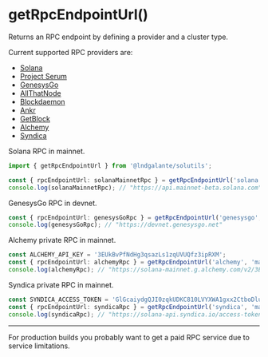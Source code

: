 
# getRpcEndpointUrl()

Returns an RPC endpoint by defining a provider and a cluster type.

Current supported RPC providers are:

- [Solana](https://solana.com/rpc)
- [Project Serum](https://github.com/project-serum/awesome-serum#rpc-servers)
- [GenesysGo](https://shdw.genesysgo.com/genesysgo/the-genesysgo-rpc-network)
- [AllThatNode](https://www.allthatnode.com/solana.dsrv)
- [Blockdaemon](https://try.blockdaemon.com/rpc/solana)
- [Ankr](https://www.ankr.com/rpc/solana)
- [GetBlock](https://getblock.io/nodes/sol)
- [Alchemy](https://www.alchemy.com/solana)
- [Syndica](https://syndica.io)

Solana RPC in mainnet.

```typescript
import { getRpcEndpointUrl } from '@lndgalante/solutils';

const { rpcEndpointUrl: solanaMainnetRpc } = getRpcEndpointUrl('solana', 'mainnet');
console.log(solanaMainnetRpc); // "https://api.mainnet-beta.solana.com"
```

GenesysGo RPC in devnet.

```typescript
const { rpcEndpointUrl: genesysGoRpc } = getRpcEndpointUrl('genesysgo', 'devnet');
console.log(genesysGoRpc); // "https://devnet.genesysgo.net"
```

Alchemy private RPC in mainnet.

```typescript
const ALCHEMY_API_KEY = '3EUkBvPfNdHg3qsazLs1zqUVUQfz3ipRXM';
const { rpcEndpointUrl: alchemyRpc } = getRpcEndpointUrl('alchemy', 'mainnet', ALCHEMY_API_KEY);
console.log(alchemyRpc); // "https://solana-mainnet.g.alchemy.com/v2/3EUkBvPfNdHg3qsazLs1zqUVUQfz3ipRXM"
```

Syndica private RPC in mainnet.

```typescript
const SYNDICA_ACCESS_TOKEN = 'GlGcaiydgQJI0zqkUDKC810LVYXWA1gxx2CtboDluHOp23o2UqkLaRdVZTuJsUvD';
const { rpcEndpointUrl: syndicaRpc } = getRpcEndpointUrl('syndica', 'mainnet', SYNDICA_ACCESS_TOKEN);
console.log(syndicaRpc); // "https://solana-api.syndica.io/access-token/GlGcaiydgQJI0zqkUDKC810LVYXWA1gxx2CtboDluHOp23o2UqkLaRdVZTuJsUvD/rpc"
```

---

<Callout type='warning' emoji='⚠️'>
  For production builds you probably want to get a paid RPC service due to service limitations.
</Callout>
